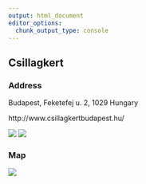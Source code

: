 ```yaml
---
output: html_document
editor_options: 
  chunk_output_type: console
---
```


## Csillagkert {.unnumbered}

### Address

Budapest, Feketefej u. 2, 1029 Hungary

http://www.csillagkertbudapest.hu/

![](images/csillag1.jpg){#cs1}
![](images/csillag2.jpg){#cs2}

### Map

![](images/map.png){#map1}